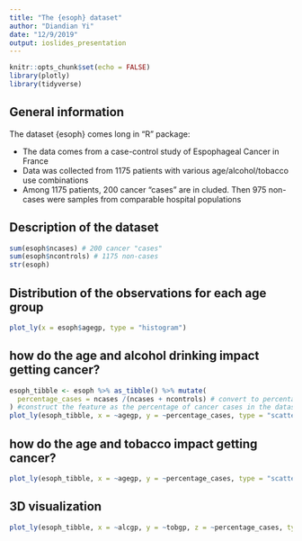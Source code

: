 ```yaml
---
title: "The {esoph} dataset"
author: "Diandian Yi"
date: "12/9/2019"
output: ioslides_presentation
---
```


```r
knitr::opts_chunk$set(echo = FALSE)
library(plotly)
library(tidyverse)
```

## General information 

The dataset {esoph} comes long in "R" package:

- The data comes from a case-control study of Espophageal Cancer in France
- Data was collected from 1175 patients with various age/alcohol/tobacco use combinations
- Among 1175 patients, 200 cancer "cases" are in cluded. Then 975 non-cases were samples from comparable hospital populations

## Description of the dataset

```r
sum(esoph$ncases) # 200 cancer "cases"
sum(esoph$ncontrols) # 1175 non-cases
str(esoph)
```

## Distribution of the observations for each age group

```r
plot_ly(x = esoph$agegp, type = "histogram")
```

## how do the age and alcohol drinking impact getting cancer?

```r
esoph_tibble <- esoph %>% as_tibble() %>% mutate(
  percentage_cases = ncases /(ncases + ncontrols) # convert to percentage 
) #construct the feature as the percentage of cancer cases in the dataset
plot_ly(esoph_tibble, x = ~agegp, y = ~percentage_cases, type = "scatter", color = ~alcgp, size = ~ncases)
```

## how do the age and tobacco impact getting cancer?

```r
plot_ly(esoph_tibble, x = ~agegp, y = ~percentage_cases, type = "scatter", color = ~tobgp, size = ~ncases)
```

## 3D visualization

```r
plot_ly(esoph_tibble, x = ~alcgp, y = ~tobgp, z = ~percentage_cases, type = "scatter3d", color = ~agegp)
```